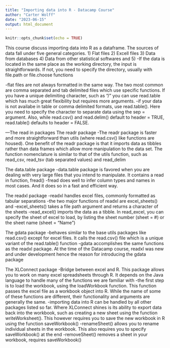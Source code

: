 ---
title: "Importing data into R - Datacamp Course"
author: "Carter Wolff"
date: "2023-06-15"
output: html_document
---

```{r setup, include=FALSE}
knitr::opts_chunk$set(echo = TRUE)
```

This course discuss importing data into R as a dataframe. The sources of data fall under five general categories. 1) Flat files 2) Excell files 3) Data from databases 4) Data from other statistical softwares and 5)
-If the data is located in the same place as the working directory, the input is straightforwards. If not, you need to specify the directory, usually with file.path or file.choose functions

-flat files are not always formatted in the same way. The two most common are comma separated and tab delimited files which use specific functions. If you have a unique delimiting character, such as "/" you can use read.table which has much great flexibility but requires more arguments.
-if your data is not availabe in table or comma delimited formats, use read.table(). Here you need to specify the character to separate data using the sep = argument. Also, while read.csv() and read.delim() default to header = TRUE, read.table() defaults to header = FALSE.

---The read in packages
The readr package
-The readr package is faster and more straightforward than utils (where read.csv() like functions are housed). One benefit of the readr package is that it imports data as tibbles rather than data frames which allow more manipulation to the data set. The function nomenclature is similar to that of the utils function, such as read_csv, read_tsv (tab separated values) and read_delim

The data.table package
-data.table package is favored when you are dealing with very large files that you intend to manipulate. It contains a read in function, fread()
-fread does well to infer column types and names in most cases. And it does so in a fast and efficient way. 

The readxl package
-readxl handles excel files, commonly formatted as tabular separations
-the two major functions of readxl are excel_sheets() and 
  -excel_sheets() takes a file path argument and returns a character of the sheets
  -read_excel() imports the data as a tibble. In read_excel, you can specify the sheet of excel to load, by listing the sheet number (sheet = #) or the sheet name (sheet = "Name")

The gdata package
-behaves similar to the base utils packages like read.csv() except for excel files. It calls the read.csv() file which is a unique variant of the read.table() function
-gdata accomplishes the same functions as the readxl package. At the time of the Datacamp course, readxl was new and under development hence the reason for introducing the gdata package

The XLConnect package
-Bridge between excel and R. This package allows you to work on many excel spreadsheets through R. It depends on the Java language to handle many of the functions we are familiar with
-the first step is to load the workbook, using the loadWorkbook function. This function passes the excel file as a workbook object into R. While the name of some of these functions are different, their functionality and arguments are generally the same.
-importing data into R can be handled by all other packages listed so far. Where XLConnect shines is its ability to export data back into the workbook, such as creating a new sheet using the function writeWorksheet(). This however requires you to save the new workbook in R using the function saveWorkbook()
-renameSheet() allows you to rename individual sheets in the workbook. This also requires you to specify saveWorkbook() at the end
-removeSheet() removes a sheet in your workbook, requires saveWorkbook()